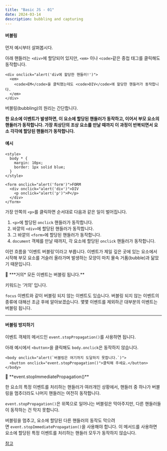 ```yaml
---
title: "Basic JS - 01"
date: 2024-03-14
description: bubbling and capturing
---
```


#### 버블링

먼저 예시부터 살펴봅시다.

아래 핸들러는 `<div>`에 할당되어 있지만, `<em>` 이나 `<code>`같은 중첩 태그를 클릭해도 동작합니다.

```tsx
<div onclick="alert('div에 할당한 핸들러!')">
  <em>
    <code>EM</code>을 클릭했는데도 <code>DIV</code>에 할당한 핸들러가 동작합니다.
  </em>
</div>
```

버블링(bubbling)의 원리는 간단합니다.

**한 요소에 이벤트가 발생하면, 이 요소에 할당된 핸들러가 동작하고, 이어서 부모 요소의 핸들러가 동작합니다. 가장 최상단의 조상 요소를 만날 때까지 이 과정이 반복되면서 요소 각각에 할당된 핸들러가 동작합니다.**

#### 예시

```tsx
<style>
  body * {
    margin: 10px;
    border: 1px solid blue;
  }
</style>

<form onclick="alert('form')">FORM
  <div onclick="alert('div')">DIV
    <p onclick="alert('p')">P</p>
  </div>
</form>
```

가장 안쪽의 `<p>`를 클릭하면 순서대로 다음과 같은 일이 벌어집니다.

1. `<p>`에 할당된 `onclick` 핸들러가 동작합니다.
2. 바깥의 `<div>`에 할당된 핸들러가 동작합니다.
3. 그 바깥의 `<form>`에 할당된 핸들러가 동작합니다.
4. `document` 객체를 만날 때까지, 각 요소에 할당된 `onclick` 핸들러가 동작합니다.

이런 흐름을 '이벤트 버블링’이라고 부릅니다. 이벤트가 제일 깊은 곳에 있는 요소에서 시작해 부모 요소를 거슬러 올라가며 발생하는 모양이 마치 물속 거품(bubble)과 닮았기 때문입니다.

<aside>
🚨 ***거의* 모든 이벤트는 버블링 됩니다.**

키워드는 ‘거의’ 입니다.

`focus` 이벤트와 같이 버블링 되지 않는 이벤트도 있습니다. 버블링 되지 않는 이벤트의 종류에 대해선 조금 후에 알아보겠습니다. 몇몇 이벤트를 제외하곤 대부분의 이벤트는 버블링 됩니다.

</aside>

---

#### 버블링 방지하기

이벤트 객체의 메서드인 `event.stopPropagation()`를 사용하면 됩니다.

아래 예시에서 `<button>`을 클릭해도 `body.onclick`은 동작하지 않습니다.

```tsx
<body onclick="alert(`버블링은 여기까지 도달하지 못합니다.`)">
  <button onclick="event.stopPropagation()">클릭해 주세요.</button>
</body>
```

<aside>
🚨 **event.stopImmediatePropagation()**

한 요소의 특정 이벤트를 처리하는 핸들러가 여러개인 상황에서, 핸들러 중 하나가 버블링을 멈추더라도 나머지 핸들러는 여전히 동작합니다.

`event.stopPropagation()`은 위쪽으로 일어나는 버블링은 막아주지만, 다른 핸들러들이 동작하는 건 막지 못합니다.

버블링을 멈추고, 요소에 할당된 다른 핸들러의 동작도 막으려면 `event.stopImmediatePropagation()`을 사용해야 합니다. 이 메서드를 사용하면 요소에 할당된 특정 이벤트를 처리하는 핸들러 모두가 동작하지 않습니다.

</aside>

[참고](https://ko.javascript.info/bubbling-and-capturing)
